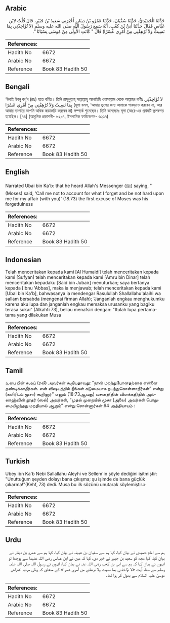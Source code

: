 ## Arabic


<div dir="rtl" lang="ar" style={{fontSize:'larger',backgroundColor:'#f8f9fa',padding:20}}>
حَدَّثَنَا الْحُمَيْدِيُّ، حَدَّثَنَا سُفْيَانُ، حَدَّثَنَا عَمْرُو بْنُ دِينَارٍ، أَخْبَرَنِي سَعِيدُ بْنُ جُبَيْرٍ، قَالَ قُلْتُ لاِبْنِ عَبَّاسٍ فَقَالَ حَدَّثَنَا أُبَىُّ بْنُ كَعْبٍ، أَنَّهُ سَمِعَ رَسُولَ اللَّهِ صلى الله عليه وسلم ‏(‏لاَ تُؤَاخِذْنِي بِمَا نَسِيتُ وَلاَ تُرْهِقْنِي مِنْ أَمْرِي عُسْرًا‏)‏ قَالَ ‏"‏ كَانَتِ الأُولَى مِنْ مُوسَى نِسْيَانًا ‏"‏‏.‏
</div>
<div style={{backgroundColor:'#f8f9fa',padding:20, marginBottom: 10}}><table> <thead> <tr> <th>References:</th> <th></th> </tr> </thead> <tbody><tr><td>Hadith No</td><td>6672</td></tr><tr><td>Arabic No</td><td>6672</td></tr><tr><td>Reference</td><td>Book 83 Hadith 50</td></tr></tbody></table></div>

## Bengali


<div dir="ltr" lang="bn" style={{fontSize:'larger',backgroundColor:'#f8f9fa',padding:20}}>
‘উবাই ইবনু কা‘ব (রাঃ) হতে বর্ণিত। তিনি রাসূলুল্লাহ্ সাল্লাল্লাহু আলাইহি ওয়াসাল্লাম থেকে আল্লাহর বাণীঃ لاَ تُؤَاخِذْنِي بِمَا نَسِيتُ وَلاَ تُرْهِقْنِي مِنْ أَمْرِي عُسْرًا (মূসা বলল, ‘আমার ভুলের জন্য আমাকে পাকড়াও করবেন না, আর আমার ব্যাপারে আপনি অধিক কড়াকড়ি করবেন না) সম্পর্কে শুনেছেন। তিনি বলেছেনঃ মূসা (আঃ)-এর প্রথমটি ভুলবশত হয়েছিল। [৭৪] (আধুনিক প্রকাশনী- ৬২০৭, ইসলামিক ফাউন্ডেশন- ৬২১৭)
</div>
<div style={{backgroundColor:'#f8f9fa',padding:20, marginBottom: 10}}><table> <thead> <tr> <th>References:</th> <th></th> </tr> </thead> <tbody><tr><td>Hadith No</td><td>6672</td></tr><tr><td>Arabic No</td><td>6672</td></tr><tr><td>Reference</td><td>Book 83 Hadith 50</td></tr></tbody></table></div>

## English


<div dir="ltr" lang="en" style={{fontSize:'larger',backgroundColor:'#f8f9fa',padding:20}}>
Narrated Ubai bin Ka'b: that he heard Allah's Messenger (ﷺ) saying, "(Moses) said, 'Call me not to account for what I forget and be not hard upon me for my affair (with you)' (18.73) the first excuse of Moses was his forgetfulness
</div>
<div style={{backgroundColor:'#f8f9fa',padding:20, marginBottom: 10}}><table> <thead> <tr> <th>References:</th> <th></th> </tr> </thead> <tbody><tr><td>Hadith No</td><td>6672</td></tr><tr><td>Arabic No</td><td>6672</td></tr><tr><td>Reference</td><td>Book 83 Hadith 50</td></tr></tbody></table></div>

## Indonesian


<div dir="ltr" lang="id" style={{fontSize:'larger',backgroundColor:'#f8f9fa',padding:20}}>
Telah menceritakan kepada kami [Al Humaidi] telah menceritakan kepada kami [Sufyan] telah menceritakan kepada kami [Amru bin Dinar] telah menceritakan kepadaku [Said bin Jubair] menuturkan; saya bertanya kepada [Ibnu 'Abbas], maka ia menjawab; telah menceritakan kepada kami [Ubai bin Ka'b], bahwasanya ia mendengar Rasulullah Shallallahu'alaihi wa sallam bersabda (mengenai firman Allah); 'Janganlah engkau menghukumku karena aku lupa dan janganlah engkau memaksa urusanku yang bagiku terasa sukar' (Alkahfi 73), beliau menafsiri dengan: "Itulah lupa pertama-tama yang dilakukan Musa
</div>
<div style={{backgroundColor:'#f8f9fa',padding:20, marginBottom: 10}}><table> <thead> <tr> <th>References:</th> <th></th> </tr> </thead> <tbody><tr><td>Hadith No</td><td>6672</td></tr><tr><td>Arabic No</td><td>6672</td></tr><tr><td>Reference</td><td>Book 83 Hadith 50</td></tr></tbody></table></div>

## Tamil


<div dir="ltr" lang="ta" style={{fontSize:'larger',backgroundColor:'#f8f9fa',padding:20}}>
உபை பின் கஅப் (ரலி) அவர்கள் கூறியதாவது: “நான் மறந்துபோனதற்காக என்னை தண்டிக்காதீர்கள். என் விஷயத்தில் நீங்கள் கடுமையாக நடந்துகொள்ளாதீர்கள்” என்று (களிரிடம் மூசா) கூறினார்” எனும் (18:73ஆவது) வசனத்(தின் விளக்கத்)தில் அல்லாஹ்வின் தூதர் (ஸல்) அவர்கள், “முதல் முறையில் மூசா (அலை) அவர்கள் பொறுமையிழந்தது மறதியால் ஆகும்” என்று சொன்னார்கள்.64 அத்தியாயம் :
</div>
<div style={{backgroundColor:'#f8f9fa',padding:20, marginBottom: 10}}><table> <thead> <tr> <th>References:</th> <th></th> </tr> </thead> <tbody><tr><td>Hadith No</td><td>6672</td></tr><tr><td>Arabic No</td><td>6672</td></tr><tr><td>Reference</td><td>Book 83 Hadith 50</td></tr></tbody></table></div>

## Turkish


<div dir="ltr" lang="tr" style={{fontSize:'larger',backgroundColor:'#f8f9fa',padding:20}}>
Ubey ibn Ka'b Nebi Sallallahu Aleyhi ve Sellem'in şöyle dediğini işitmiştir: "Unuttuğum şeyden dolayı bana çıkışma; şu işimde de bana güçlük çıkarma!"(Kehf, 73) dedi. Musa bu ilk sözünü unutarak söylemiştir.»
</div>
<div style={{backgroundColor:'#f8f9fa',padding:20, marginBottom: 10}}><table> <thead> <tr> <th>References:</th> <th></th> </tr> </thead> <tbody><tr><td>Hadith No</td><td>6672</td></tr><tr><td>Arabic No</td><td>6672</td></tr><tr><td>Reference</td><td>Book 83 Hadith 50</td></tr></tbody></table></div>

## Urdu


<div dir="rtl" lang="ur" style={{fontSize:'larger',backgroundColor:'#f8f9fa',padding:20}}>
ہم سے امام حمیدی نے بیان کیا، کہا ہم سے سفیان بن عیینہ نے بیان کیا، کہا ہم سے عمرو بن دینار نے بیان کیا، کہا مجھ کو سعید بن جبیر نے خبر دی، کہا کہ میں نے ابن عباس رضی اللہ عنہما سے پوچھا تو انہوں نے بیان کیا کہ ہم سے ابی بن کعب رضی اللہ عنہ نے بیان کیا، انہوں نے رسول اللہ صلی اللہ علیہ وسلم سے سنا، آیت «لا تؤاخذني بما نسيت ولا ترهقني من أمري عسرا‏» کے متعلق کہ پہلی مرتبہ اعتراض موسیٰ علیہ السلام سے بھول کر ہوا تھا۔
</div>
<div style={{backgroundColor:'#f8f9fa',padding:20, marginBottom: 10}}><table> <thead> <tr> <th>References:</th> <th></th> </tr> </thead> <tbody><tr><td>Hadith No</td><td>6672</td></tr><tr><td>Arabic No</td><td>6672</td></tr><tr><td>Reference</td><td>Book 83 Hadith 50</td></tr></tbody></table></div>
